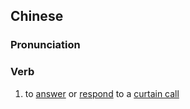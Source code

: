 ==Chinese==
{{zh-forms|s=谢幕}}

===Pronunciation===
{{zh-pron
|m=xièmù
|c=ze6 mok6
|mn=qz:siā-mō͘/tw,xm,zz:siā-bō͘
|cat=v
}}

===Verb===
{{zh-verb}}

# to [[answer]] or [[respond]] to a [[curtain call]]